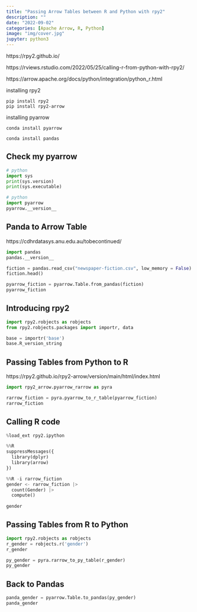 ```yaml
---
title: "Passing Arrow Tables between R and Python with rpy2"
description: ""
date: "2022-09-02"
categories: [Apache Arrow, R, Python]
image: "img/cover.jpg"
jupyter: python3
---
```


<!-- 
cover img: https://unsplash.com/photos/k39RGHmLoV8
artist: Claudio Schwarz
licence: unsplash free-to-use 
-->

<!-- 
AT A TERMINAL NOT TIED TO THE RSTUDIO SESSION:

quarto render ~/GitHub/sites/quarto-blog/posts/2022-09-02_arrow-and-rpy2/index.qmd --execute-daemon-restart

-->

https://rpy2.github.io/

https://rviews.rstudio.com/2022/05/25/calling-r-from-python-with-rpy2/

https://arrow.apache.org/docs/python/integration/python_r.html

installing rpy2

``` 
pip install rpy2
pip install rpy2-arrow
```

installing pyarrow

```
conda install pyarrow
```

```
conda install pandas
```


## Check my pyarrow

```python
# python
import sys
print(sys.version)
print(sys.executable)
```

```python
# python
import pyarrow
pyarrow.__version__
```


## Panda to Arrow Table

https://cdhrdatasys.anu.edu.au/tobecontinued/ 

```python
import pandas
pandas.__version__
```

```python
fiction = pandas.read_csv("newspaper-fiction.csv", low_memory = False)
fiction.head()
```

```python
pyarrow_fiction = pyarrow.Table.from_pandas(fiction)
pyarrow_fiction
```

## Introducing rpy2

```python
import rpy2.robjects as robjects
from rpy2.robjects.packages import importr, data
```


```python
base = importr('base')
base.R_version_string
```


## Passing Tables from Python to R

https://rpy2.github.io/rpy2-arrow/version/main/html/index.html

```python
import rpy2_arrow.pyarrow_rarrow as pyra

rarrow_fiction = pyra.pyarrow_to_r_table(pyarrow_fiction)
rarrow_fiction
```

## Calling R code 

```python
%load_ext rpy2.ipython
```

```python
%%R
suppressMessages({
  library(dplyr)
  library(arrow)
})
```

```python
%%R -i rarrow_fiction
gender <- rarrow_fiction |> 
  count(Gender) |>
  compute()
  
gender
```


## Passing Tables from R to Python

```python
import rpy2.robjects as robjects
r_gender = robjects.r('gender')
r_gender
```

```python
py_gender = pyra.rarrow_to_py_table(r_gender)
py_gender
```

## Back to Pandas

```python
panda_gender = pyarrow.Table.to_pandas(py_gender)
panda_gender
```
